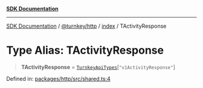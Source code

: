 [**SDK Documentation**](../../../../README.mdx)

***

[SDK Documentation](../../../../packages.mdx) / [@turnkey/http](../../README.mdx) / [index](../README.mdx) / TActivityResponse

# Type Alias: TActivityResponse

> **TActivityResponse** = [`TurnkeyApiTypes`](TurnkeyApiTypes.mdx)\[`"v1ActivityResponse"`\]

Defined in: [packages/http/src/shared.ts:4](https://github.com/tkhq/sdk/blob/fd49bfe86475c8603b3eb385aa101efa36fa32fc/packages/http/src/shared.ts#L4)
